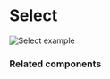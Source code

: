 # Select

![Select example](public/assets/overview-select.webp)

### Related components
<RelatedComponentList>
  <RelatedComponent
    title="Radio"
    description="Use if a single option can be selected and there are up to five options with short labels, or when the choice is important and the options should be always visible."
    href="/components/radio"
  />
  <RelatedComponent
    title="Checkbox"
    description="Use if more than one option can be selected and there are up to five options, or when a boolean choice will be submitted in a form."
    href="/components/checkbox"
  />
  <RelatedComponent
    title="Combobox Single (future)"
    description="Use if a single option can be selected and there are more than seven available options."
  />
  <RelatedComponent
    title="Combobox Multiple (future)"
    description="Use if more than one option can be selected and there are more than seven available options."
  />
</RelatedComponentList>
